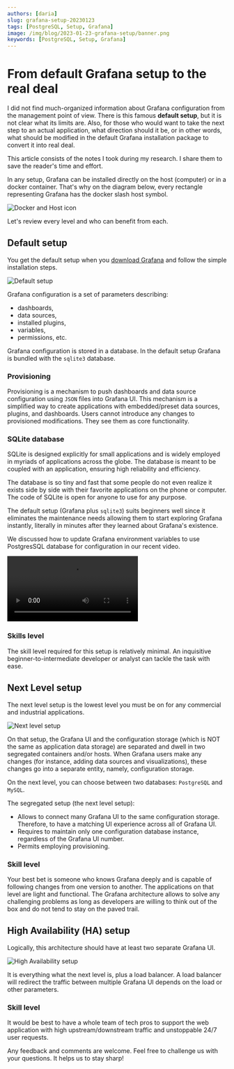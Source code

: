 ```yaml
---
authors: [daria]
slug: grafana-setup-20230123
tags: [PostgreSQL, Setup, Grafana]
image: /img/blog/2023-01-23-grafana-setup/banner.png
keywords: [PostgreSQL, Setup, Grafana]
---
```



# From default Grafana setup to the real deal

I did not find much-organized information about Grafana configuration from the management point of view. There is this famous **default setup**, but it is not clear what its limits are. Also, for those who would want to take the next step to an actual application, what direction should it be, or in other words, what should be modified in the default Grafana installation package to convert it into real deal.

<!--truncate-->

This article consists of the notes I took during my research. I share them to save the reader's time and effort.

In any setup, Grafana can be installed directly on the host (computer) or in a docker container. That's why on the diagram below, every rectangle representing Grafana has the docker slash host symbol.

![Docker and Host icon](container-host.png)

Let's review every level and who can benefit from each.

## Default setup

You get the default setup when you [download Grafana](https://grafana.com/grafana/download) and follow the simple installation steps.

![Default setup](default.png)

Grafana configuration is a set of parameters describing:

- dashboards,
- data sources,
- installed plugins,
- variables,
- permissions, etc.

Grafana configuration is stored in a database. In the default setup Grafana is bundled with the `sqlite3` database.

### Provisioning

Provisioning is a mechanism to push dashboards and data source configuration using `JSON` files into Grafana UI. This mechanism is a simplified way to create applications with embedded/preset data sources, plugins, and dashboards. Users cannot introduce any changes to provisioned modifications. They see them as core functionality.

### SQLite database

SQLite is designed explicitly for small applications and is widely employed in myriads of applications across the globe. The database is meant to be coupled with an application, ensuring high reliability and efficiency.

The database is so tiny and fast that some people do not even realize it exists side by side with their favorite applications on the phone or computer. The code of SQLite is open for anyone to use for any purpose.

The default setup (Grafana plus `sqlite3`) suits beginners well since it eliminates the maintenance needs allowing them to start exploring Grafana instantly, literally in minutes after they learned about Grafana's existence.

We discussed how to update Grafana environment variables to use PostgresSQL database for configuration in our recent video.

<Video
  src="https://www.youtube.com/embed/SbjIWnrMIgk"
  title="PostgreSQL with Timescale is the ultimate storage partner for Grafana."
/>

### Skills level

The skill level required for this setup is relatively minimal. An inquisitive beginner-to-intermediate developer or analyst can tackle the task with ease.

## Next Level setup

The next level setup is the lowest level you must be on for any commercial and industrial applications.

![Next level setup](next-level.png)

On that setup, the Grafana UI and the configuration storage (which is NOT the same as application data storage) are separated and dwell in two segregated containers and/or hosts.
When Grafana users make any changes (for instance, adding data sources and visualizations), these changes go into a separate entity, namely, configuration storage.

On the next level, you can choose between two databases: `PostgreSQL` and `MySQL`.

The segregated setup (the next level setup):

- Allows to connect many Grafana UI to the same configuration storage. Therefore, to have a matching UI experience across all of Grafana UI.
- Requires to maintain only one configuration database instance, regardless of the Grafana UI number.
- Permits employing provisioning.

### Skill level

Your best bet is someone who knows Grafana deeply and is capable of following changes from one version to another.
The applications on that level are light and functional. The Grafana architecture allows to solve any challenging problems as long as developers are willing to think out of the box and do not tend to stay on the paved trail.

## High Availability (HA) setup

Logically, this architecture should have at least two separate Grafana UI.

![High Availability setup](high-availability.png)

It is everything what the next level is, plus a load balancer. A load balancer will redirect the traffic between multiple Grafana UI depends on the load or other parameters.

### Skill level

It would be best to have a whole team of tech pros to support the web application with high upstream/downstream traffic and unstoppable 24/7 user requests.

Any feedback and comments are welcome. Feel free to challenge us with your questions. It helps us to stay sharp!
